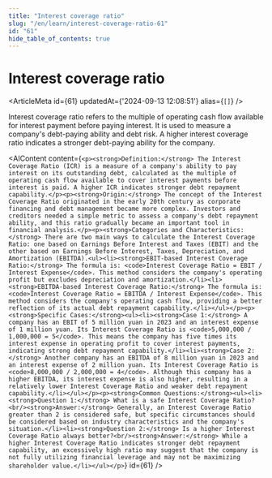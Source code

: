 ```yaml
---
title: "Interest coverage ratio"
slug: "/en/learn/interest-coverage-ratio-61"
id: "61"
hide_table_of_contents: true
---
```



# Interest coverage ratio

<ArticleMeta id={61} updatedAt={'2024-09-13 12:08:51'} alias={`[]`} />
<div className='border-solid border-b border-t-0 my-4 border-[var(--ifm-color-gray-300)]' />

Interest coverage ratio refers to the multiple of operating cash flow available for interest payment before paying interest. It is used to measure a company's debt-paying ability and debt risk. A higher interest coverage ratio indicates a stronger debt-paying ability for the company.

<AIContent content={`<p><strong>Definition:</strong> The Interest Coverage Ratio (ICR) is a measure of a company's ability to pay interest on its outstanding debt, calculated as the multiple of operating cash flow available to cover interest payments before interest is paid. A higher ICR indicates stronger debt repayment capability.</p><p><strong>Origin:</strong> The concept of the Interest Coverage Ratio originated in the early 20th century as corporate financing and debt management became more complex. Investors and creditors needed a simple metric to assess a company's debt repayment ability, and this ratio gradually became an important tool in financial analysis.</p><p><strong>Categories and Characteristics:</strong> There are two main ways to calculate the Interest Coverage Ratio: one based on Earnings Before Interest and Taxes (EBIT) and the other based on Earnings Before Interest, Taxes, Depreciation, and Amortization (EBITDA).<ul><li><strong>EBIT-based Interest Coverage Ratio:</strong> The formula is: <code>Interest Coverage Ratio = EBIT / Interest Expense</code>. This method considers the company's operating profit but excludes depreciation and amortization.</li><li><strong>EBITDA-based Interest Coverage Ratio:</strong> The formula is: <code>Interest Coverage Ratio = EBITDA / Interest Expense</code>. This method considers the company's operating cash flow, providing a better reflection of its actual debt repayment capability.</li></ul></p><p><strong>Specific Cases:</strong><ul><li><strong>Case 1:</strong> A company has an EBIT of 5 million yuan in 2023 and an interest expense of 1 million yuan. Its Interest Coverage Ratio is <code>5,000,000 / 1,000,000 = 5</code>. This means the company has five times its interest expense in operating profit to cover interest payments, indicating strong debt repayment capability.</li><li><strong>Case 2:</strong> Another company has an EBITDA of 8 million yuan in 2023 and an interest expense of 2 million yuan. Its Interest Coverage Ratio is <code>8,000,000 / 2,000,000 = 4</code>. Although this company has a higher EBITDA, its interest expense is also higher, resulting in a relatively lower Interest Coverage Ratio and weaker debt repayment capability.</li></ul></p><p><strong>Common Questions:</strong><ul><li><strong>Question 1:</strong> What is a safe Interest Coverage Ratio?<br/><strong>Answer:</strong> Generally, an Interest Coverage Ratio greater than 2 is considered safe, but specific circumstances should be considered based on industry characteristics and the company's situation.</li><li><strong>Question 2:</strong> Is a higher Interest Coverage Ratio always better?<br/><strong>Answer:</strong> While a higher Interest Coverage Ratio indicates stronger debt repayment capability, an excessively high ratio may suggest that the company is not fully utilizing financial leverage and may not be maximizing shareholder value.</li></ul></p>`} id={61} />
